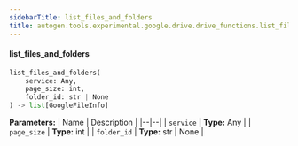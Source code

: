 ```yaml
---
sidebarTitle: list_files_and_folders
title: autogen.tools.experimental.google.drive.drive_functions.list_files_and_folders
---
```


<code class="doc-symbol doc-symbol-heading doc-symbol-function"></code>
#### list_files_and_folders

```python
list_files_and_folders(
    service: Any,
    page_size: int,
    folder_id: str | None
) -> list[GoogleFileInfo]
```

    

<b>Parameters:</b>
| Name | Description |
|--|--|
| `service` | **Type:** Any |
| `page_size` | **Type:** int |
| `folder_id` | **Type:** str \| None |

<br />